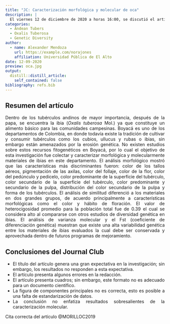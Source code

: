 ```yaml
---
title: "JC: Caracterización morfológica y molecular de oca"
description: |
  El viernes 12 de diciembre de 2020 a horas 16:00, se discutió el artículo original: "Caracterización mofológica y molecular de *Oxalis tuberosa* Mol. en el departamento de Boyacá".
categories:
  - Andean Tubers
  - Oxalis Tuberosa
  - Genetic Diversity
author:
  - name: Alexander Mendoza
    url: https://example.com/norajones
    affiliation: Universidad Pública de El Alto
date: 12-09-2020
preview: oca.jpg
output:
  distill::distill_article:
    self_contained: false
bibliography: refs.bib
---
```


<style>
body {
text-align: justify}
</style>

## Resumen del artículo

Dentro de los tubérculos andinos de mayor importancia, después de la papa, se encuentra la ibia (*Oxalis tuberosa* Mol.) ya que constituye un alimento básico para las comunidades campesinas. Boyacá es uno de los departamentos de Colombia, en donde todavía existe la tradición de cultivar y consumir tubérculos como los cubios, ullucus y rubas o ibias, sin embargo están amenazados por la erosión genética. No existen estudios sobre estos recursos fitogenéticos en Boyacá, por lo cual el objetivo de esta investigación fue colectar y caracterizar morfológica y molecularmente materiales de ibias en este departamento. El análisis morfológico mostró que las características más discriminantes fueron: color de los tallos aéreos, pigmentación de las axilas, color del follaje, color de la flor, color del pedúnculo y pedicelo, color predominante de la superficie del tubérculo, color secundario de la superficie del tubérculo, color predominante y secundario de la pulpa, distribución del color secundario de la pulpa y forma de los tubérculos. El análisis de similitud diferenció a los materiales en dos grandes grupos, de acuerdo principalmente a características morfológicas como el color y hábito de floración. El valor de heterocigosidad promedio para la población total fue de 0.39 el cual se considera alto al compararse con otros estudios de diversidad genética en ibias. El análisis de varianza molecular y el Fst (coeficiente de diferenciación genética) muestran que existe una alta variabilidad genética entre los materiales de ibias evaluados la cual debe ser conservada y aprovechada dentro de futuros programas de mejoramiento.

## Conclusiones del Journal Club
* El título del artículo genera una gran expectativa en la investigación; sin embargo, los resultados no responden a esta expectativa.
* El artículo presenta algunos errores en la redacción.
* El artículo presenta cuadros; sin embargo, este formato no es adecuado para un documento científico.
* La figura de componentes principales no es correcta, esto es posible a una falta de estandarización de datos. 
* La conclusión no enfatiza resultados sobresalientes de la caracterización molecular. 

Cita correcta del artículo @MORILLOC2019
